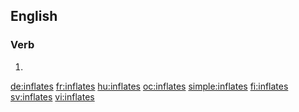 ==English==

===Verb===
{{head|en|verb form}}

# {{en-third-person singular of|inflate}}

[[de:inflates]]
[[fr:inflates]]
[[hu:inflates]]
[[oc:inflates]]
[[simple:inflates]]
[[fi:inflates]]
[[sv:inflates]]
[[vi:inflates]]